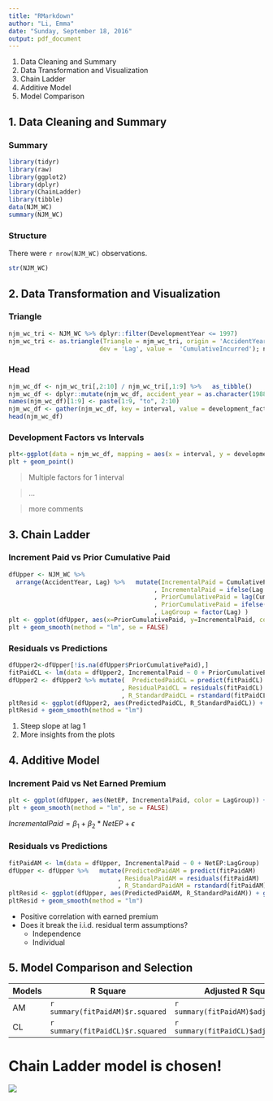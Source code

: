 ---
title: "RMarkdown"
author: "Li, Emma"
date: "Sunday, September 18, 2016"
output: pdf_document
---

1. Data Cleaning and Summary
2. Data Transformation and Visualization
3. Chain Ladder
4. Additive Model
5. Model Comparison

## 1. Data Cleaning and Summary
### Summary

```{r, message=FALSE,warning=TRUE, echo=FALSE}
library(tidyr)
library(raw)
library(ggplot2)
library(dplyr)
library(ChainLadder)
library(tibble)
data(NJM_WC)
summary(NJM_WC)
```

### Structure

There were `r nrow(NJM_WC)` observations.

```{r, message=FALSE,warning=TRUE, echo=FALSE}
str(NJM_WC)
```

## 2. Data Transformation and Visualization 
### Triangle

```{r, message=FALSE,warning=FALSE, echo=TRUE}
njm_wc_tri <- NJM_WC %>% dplyr::filter(DevelopmentYear <= 1997) 
njm_wc_tri <- as.triangle(Triangle = njm_wc_tri, origin = 'AccidentYear', 
                         dev = 'Lag', value =  'CumulativeIncurred'); njm_wc_tri[,1:8]
```

### Head

```{r, message=FALSE,warning=FALSE, echo=TRUE}
njm_wc_df <- njm_wc_tri[,2:10] / njm_wc_tri[,1:9] %>%   as_tibble()
njm_wc_df <- dplyr::mutate(njm_wc_df, accident_year = as.character(1988:1997))
names(njm_wc_df)[1:9] <- paste(1:9, "to", 2:10)
njm_wc_df <- gather(njm_wc_df, key = interval, value = development_factor, 1:9, na.rm = TRUE)
head(njm_wc_df)
```

### Development Factors vs Intervals

```{r, message=FALSE,warning=TRUE, echo=FALSE}
plt<-ggplot(data = njm_wc_df, mapping = aes(x = interval, y = development_factor, color = accident_year)) 
plt + geom_point()
```

> Multiple factors for 1 interval

> ...

> more comments

## 3. Chain Ladder 
### Increment Paid vs Prior Cumulative Paid

```{r, message=TRUE,warning=FALSE, echo=FALSE,fig.height=3.5,fig.width=3.5}
dfUpper <- NJM_WC %>%
  arrange(AccidentYear, Lag) %>%   mutate(IncrementalPaid = CumulativePaid - lag(CumulativePaid)
                                        , IncrementalPaid = ifelse(Lag == 1, CumulativePaid, IncrementalPaid)
                                        , PriorCumulativePaid = lag(CumulativePaid)
                                        , PriorCumulativePaid = ifelse(Lag == 1, NA, PriorCumulativePaid)
                                        , LagGroup = factor(Lag) )
plt <- ggplot(dfUpper, aes(x=PriorCumulativePaid, y=IncrementalPaid, color = LagGroup)) + geom_point()
plt + geom_smooth(method = "lm", se = FALSE)
```

### Residuals vs Predictions

```{r, message=FALSE,warning=TRUE, echo=FALSE,fig.height=3.5,fig.width=3.5}
dfUpper2<-dfUpper[!is.na(dfUpper$PriorCumulativePaid),]
fitPaidCL <- lm(data = dfUpper2, IncrementalPaid ~ 0 + PriorCumulativePaid:LagGroup)
dfUpper2 <- dfUpper2 %>% mutate(  PredictedPaidCL = predict(fitPaidCL)
                               , ResidualPaidCL = residuals(fitPaidCL)
                               , R_StandardPaidCL = rstandard(fitPaidCL)      )
pltResid <- ggplot(dfUpper2, aes(PredictedPaidCL, R_StandardPaidCL)) + geom_point()
pltResid + geom_smooth(method = "lm")
```

1. Steep slope at lag 1
2. More insights from the plots

## 4. Additive Model
### Increment Paid vs Net Earned Premium

```{r, message=TRUE,warning=FALSE, echo=FALSE,fig.height=3.3,fig.width=3.3}
plt <- ggplot(dfUpper, aes(NetEP, IncrementalPaid, color = LagGroup)) + geom_point()
plt + geom_smooth(method = "lm", se = FALSE)
```

$IncrementalPaid = \beta_{1}+\beta_{2}*NetEP+\epsilon$ 

### Residuals vs Predictions

```{r, message=FALSE,warning=TRUE, echo=FALSE,fig.height=3.3,fig.width=3.3}
fitPaidAM <- lm(data = dfUpper, IncrementalPaid ~ 0 + NetEP:LagGroup)
dfUpper <- dfUpper %>%   mutate(PredictedPaidAM = predict(fitPaidAM)
                              , ResidualPaidAM = residuals(fitPaidAM)
                              , R_StandardPaidAM = rstandard(fitPaidAM))
pltResid <- ggplot(dfUpper, aes(PredictedPaidAM, R_StandardPaidAM)) + geom_point()
pltResid + geom_smooth(method = "lm")
```

* Positive correlation with earned premium
* Does it break the i.i.d. residual term assumptions?
    + Independence
    + Individual

## 5. Model Comparison and Selection
Models|R Square                        |Adjusted R Square
------|--------------------------------|----------------------------------------
AM    |`r summary(fitPaidAM)$r.squared`|`r summary(fitPaidAM)$adj.r.squared`
CL    |`r summary(fitPaidCL)$r.squared`|`r summary(fitPaidCL)$adj.r.squared`

# Chain Ladder model is chosen!

![](CAS.png)
